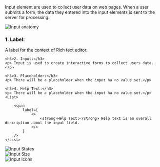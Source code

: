 

<Section contained={true} style={{ paddingTop: 0 }}>
	<p>
		Input element are used to collect user data on web pages. When a user
		submits a form, the data they entered into the input elements is sent to the
		server for processing.
	</p>
</Section>

<Section title="Anatomy">
	<img
		src={Anatomy}
		alt="Input anatomy"
		style={{ marginBottom: 20 }}
	/>
	<h3 style={{marginTop: 0}}>1. Label:</h3>
    <p>A label for the context of Rich text editor.</p>

    <h3>2. Input:</h3>
    <p> Input is used to create interactive forms to collect users data.</p>

    <h3>3. Placeholder:</h3>
    <p> There will be a placeholder when the input ha no value set.</p>

    <h3>4. Help Text:</h3>
    <p> There will be a placeholder when the input ha no value set.</p>
    <List>

    	<span
    		label={
    			<>
    				<strong>Help Text:</strong> Help text is an overall description about the input field.
    			</>
    		}
    	/>
    </List>

</Section>

<Section title="States">
	<img src={States} alt="Input States" />
</Section>

<Section title="Size">
	<img src={Size} alt="Input Size" />
</Section>

<Section title="Icons">
	<img src={Icons} alt="Input Icons" />
</Section>
